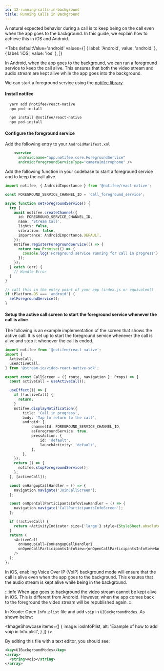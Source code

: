```yaml
---
id: 12-running-calls-in-background
title: Running Calls in Background
---
```



A natural expected behavior during a call is to keep being on the call even when the app goes to the background. In this guide, we explain how to achieve this in iOS and Android.

<Tabs
  defaultValue='android'
  values={[
    { label: 'Android', value: 'android' },
    { label: 'iOS', value: 'ios' },
  ]}
>
<TabItem value='android'>

In Android, when the app goes to the background, we can run a foreground service to keep the call alive. This ensures that both the video stream and audio stream are kept alive while the app goes into the background.

We can start a foreground service using the [notifee library](https://notifee.app/).

#### Install notifee

<Tabs groupId="package-manager">
  <TabItem value="Yarn" default>

```bash
  yarn add @notifee/react-native
  npx pod-install
```

  </TabItem>
  <TabItem value="npm">

```bash
  npm install @notifee/react-native
  npx pod-install
```
  </TabItem>
    </Tabs>

#### Configure the foreground service

Add the following entry to your `AndroidManifest.xml`

```xml
    <service
      android:name="app.notifee.core.ForegroundService"
      android:foregroundServiceType="camera|microphone" />
```

Add the following function in your codebase to start a foreground service and to keep the call alive.

```ts
import notifee, { AndroidImportance } from '@notifee/react-native';

const FOREGROUND_SERVICE_CHANNEL_ID = 'call_foreground_service';

async function setForegroundService() {
  try {
    await notifee.createChannel({
      id: FOREGROUND_SERVICE_CHANNEL_ID,
      name: 'Stream Call',
      lights: false,
      vibration: false,
      importance: AndroidImportance.DEFAULT,
    });
    notifee.registerForegroundService(() => {
      return new Promise(() => {
        console.log('Foreground service running for call in progress');
      });
    });
  } catch (err) {
    // Handle Error
  }
}

// call this in the entry point of your app (index.js or equivalent)
if (Platform.OS === 'android') {
  setForegroundService();
}
```

#### Setup the active call screen to start the foreground service whenever the call is alive

The following is an example implementation of the screen that shows the active call. It is set up to start the foreground service whenever the call is alive and stop it whenever the call is ended.

```ts
import notifee from '@notifee/react-native';
import {
  ActiveCall,
  useActiveCall,
} from '@stream-io/video-react-native-sdk';

export const CallScreen = ({ route, navigation }: Props) => {
  const activeCall = useActiveCall();

  useEffect(() => {
    if (!activeCall) {
      return;
    }
    notifee.displayNotification({
        title: 'Call in progress',
        body: 'Tap to return to the call',
        android: {
            channelId: FOREGROUND_SERVICE_CHANNEL_ID,
            asForegroundService: true,
            pressAction: {
                id: 'default',
                launchActivity: 'default',
            },
        },
    });
    return () => {
      notifee.stopForegroundService();
    };
  }, [activeCall]);

  const onHangupCallHandler = () => {
    navigation.navigate('JoinCallScreen');
  };

  const onOpenCallParticipantsInfoViewHandler = () => {
    navigation.navigate('CallParticipantsInfoScreen');
  };

  if (!activeCall) {
    return <ActivityIndicator size={'large'} style={StyleSheet.absoluteFill} />;
  }
  return (
    <ActiveCall
      onHangupCall={onHangupCallHandler}
      onOpenCallParticipantsInfoView={onOpenCallParticipantsInfoViewHandler}
    />
  );
};
```
</TabItem>
<TabItem value='ios'>

In iOS, enabling Voice Over IP (VoIP) background mode will ensure that the call is alive even when the app goes to the background. This ensures that the audio stream is kept alive while being in the background.

:::info
When app goes to background the video stream cannot be kept alive in iOS. This is different from Android. However, when the app comes back to the foreground the video stream will be republished again.
:::


In Xcode: Open `Info.plist` file and add `voip` in `UIBackgroundModes`. As shown below:

<ImageShowcase
  items={[
    {
      image: iosInfoPlist,
      alt: 'Example of how to add voip in Info.plist',
    }
  ]}
/>

By editing this file with a text editor, you should see:

```xml
<key>UIBackgroundModes</key>
<array>
  <string>voip</string>
</array>
```
</TabItem>
</Tabs>